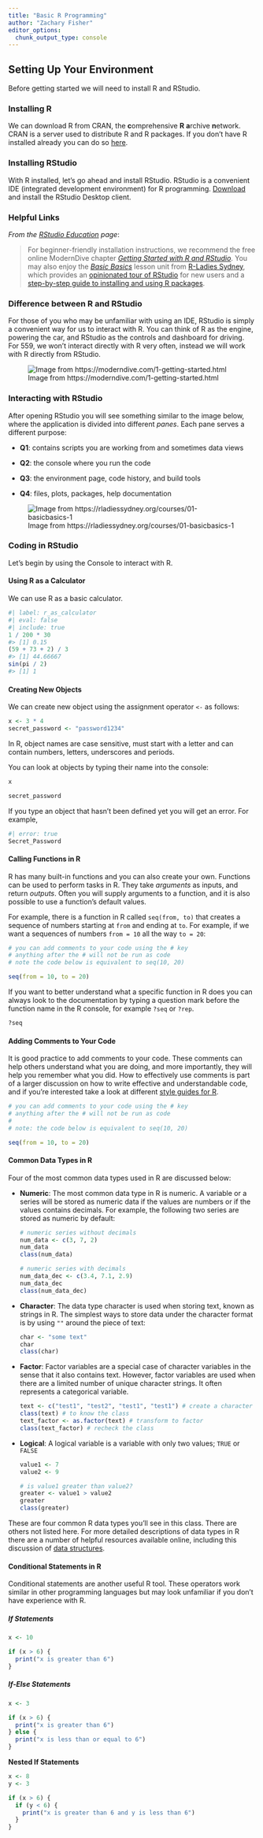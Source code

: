 ```yaml
---
title: "Basic R Programming"
author: "Zachary Fisher" 
editor_options: 
  chunk_output_type: console
---
```


## Setting Up Your Environment

Before getting started we will need to install R and RStudio.

### Installing R

We can download R from CRAN, the **c**omprehensive **R** **a**rchive **n**etwork. CRAN is a server used to distribute R and R packages. If you don't have R installed already you can do so [here](https://cloud.r-project.org).

### Installing RStudio

With R installed, let's go ahead and install RStudio. RStudio is a convenient IDE (integrated development environment) for R programming. [Download](https://posit.co/downloads/) and install the RStudio Desktop client.

### Helpful Links

*From the [RStudio Education](https://education.rstudio.com/learn/beginner/) page*:

> For beginner-friendly installation instructions, we recommend the free online ModernDive chapter [*Getting Started with R and RStudio*](https://moderndive.netlify.com/1-getting-started.html). You may also enjoy the [*Basic Basics*](https://rladiessydney.org/courses/ryouwithme/basicbasics) lesson unit from [R-Ladies Sydney](https://rladiessydney.org), which provides an [opinionated tour of RStudio](https://rladiessydney.org/courses/ryouwithme/01-basicbasics-1/) for new users and a [step-by-step guide to installing and using R packages](https://rladiessydney.org/courses/ryouwithme/01-basicbasics-2/).

### Difference between R and RStudio

For those of you who may be unfamiliar with using an IDE, RStudio is simply a convenient way for us to interact with R. You can think of R as the engine, powering the car, and RStudio as the controls and dashboard for driving. For 559, we won't interact directly with R very often, instead we will work with R directly from RStudio.

![Image from https://moderndive.com/1-getting-started.html](images/R_vs_RStudio.png){fig-align="center"}

### Interacting with RStudio

After opening RStudio you will see something similar to the image below, where the application is divided into different *panes*. Each pane serves a different purpose:

-   **Q1**: contains scripts you are working from and sometimes data views

-   **Q2**: the console where you run the code

-   **Q3**: the environment page, code history, and build tools

-   **Q4**: files, plots, packages, help documentation

![Image from https://rladiessydney.org/courses/01-basicbasics-1](images/panes.jpg){fig-align="center"}

### Coding in RStudio

Let's begin by using the Console to interact with R.

#### Using R as a Calculator

We can use R as a basic calculator.

```r
#| label: r_as_calculator
#| eval: false
#| include: true
1 / 200 * 30
#> [1] 0.15
(59 + 73 + 2) / 3
#> [1] 44.66667
sin(pi / 2)
#> [1] 1
```

#### Creating New Objects

We can create new object using the assignment operator `<-` as follows:

```r
x <- 3 * 4
secret_password <- "password1234"
```

In R, object names are case sensitive, must start with a letter and can contain numbers, letters, underscores and periods.

You can look at objects by typing their name into the console:

```r
x
```

```r
secret_password
```

If you type an object that hasn't been defined yet you will get an error. For example,

```r
#| error: true
Secret_Password
```

#### Calling Functions in R

R has many built-in functions and you can also create your own. Functions can be used to perform tasks in R. They take *arguments* as inputs, and return *outputs*. Often you will supply arguments to a function, and it is also possible to use a function’s default values.

For example, there is a function in R called `seq(from, to)` that creates a sequence of numbers starting at `from` and ending at `to`. For example, if we want a sequences of numbers `from = 10` all the way `to = 20`:

```r
# you can add comments to your code using the # key
# anything after the # will not be run as code
# note the code below is equivalent to seq(10, 20)

seq(from = 10, to = 20) 
```

If you want to better understand what a specific function in R does you can always look to the documentation by typing a question mark before the function name in the R console, for example `?seq` or `?rep`.

```r
?seq
```

#### Adding Comments to Your Code

It is good practice to add comments to your code. These comments can help others understand what you are doing, and more importantly, they will help you remember what you did. How to effectively use comments is part of a larger discussion on how to write effective and understandable code, and if you're interested take a look at different [style guides for R](http://adv-r.had.co.nz/Style.html).

```r
# you can add comments to your code using the # key 
# anything after the # will not be run as code 
#
# note: the code below is equivalent to seq(10, 20)

seq(from = 10, to = 20)
```

#### Common Data Types in R

Four of the most common data types used in R are discussed below:

-   **Numeric**: The most common data type in R is numeric. A variable or a series will be stored as numeric data if the values are numbers or if the values contains decimals. For example, the following two series are stored as numeric by default:

    ```r
    # numeric series without decimals
    num_data <- c(3, 7, 2)
    num_data
    class(num_data)

    # numeric series with decimals
    num_data_dec <- c(3.4, 7.1, 2.9)
    num_data_dec
    class(num_data_dec)
    ```

-   **Character**: The data type character is used when storing text, known as strings in R. The simplest ways to store data under the character format is by using `""` around the piece of text:

    ```r
    char <- "some text"
    char
    class(char)
    ```

-   **Factor**: Factor variables are a special case of character variables in the sense that it also contains text. However, factor variables are used when there are a limited number of unique character strings. It often represents a categorical variable.

    ```r
    text <- c("test1", "test2", "test1", "test1") # create a character vector
    class(text) # to know the class
    text_factor <- as.factor(text) # transform to factor
    class(text_factor) # recheck the class
    ```

-   **Logical**: A logical variable is a variable with only two values; `TRUE` or `FALSE`

    ```r
    value1 <- 7
    value2 <- 9

    # is value1 greater than value2?
    greater <- value1 > value2
    greater
    class(greater)
    ```

These are four common R data types you'll see in this class. There are others not listed here. For more detailed descriptions of data types in R there are a number of helpful resources available online, including this discussion of [data structures](https://resbaz.github.io/2014-r-materials/lessons/01-intro_r/data-structures.html).

#### Conditional Statements in R

Conditional statements are another useful R tool. These operators work similar in other programming languages but may look unfamiliar if you don't have experience with R.

##### If Statements

```r
x <- 10

if (x > 6) {
  print("x is greater than 6")
}
```

##### If-Else Statements

```r
x <- 3

if (x > 6) {
  print("x is greater than 6")
} else {
  print("x is less than or equal to 6")
}
```

**Nested If Statements**

```r
x <- 8
y <- 3

if (x > 6) {
  if (y < 6) {
    print("x is greater than 6 and y is less than 6")
  }
}

```

## 
